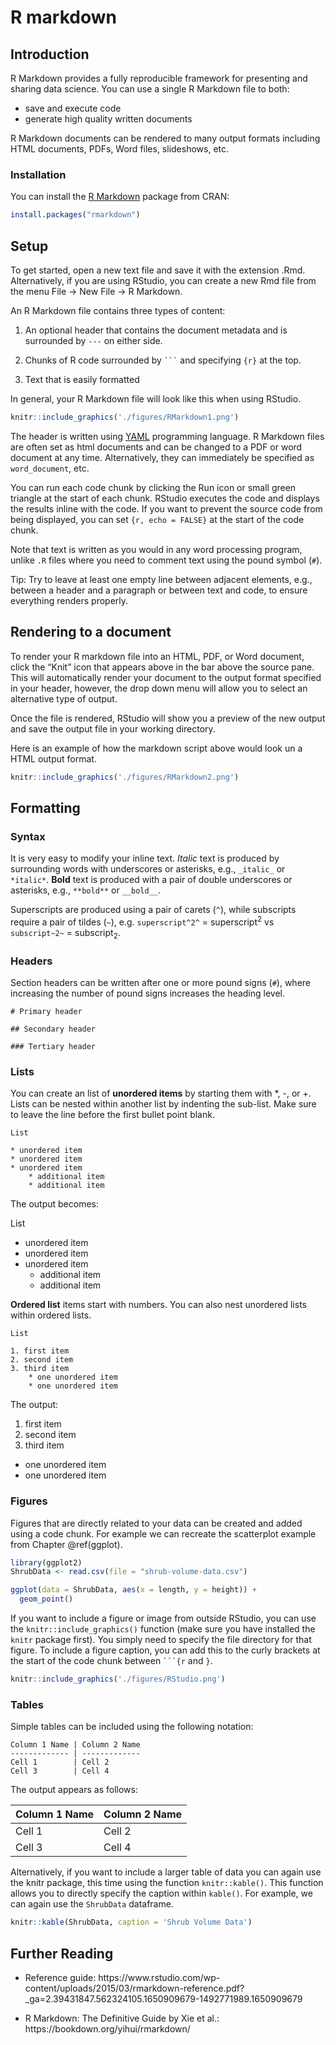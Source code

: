 # R markdown {#rmarkdown}

## Introduction

R Markdown provides a fully reproducible framework for presenting and sharing data science. You can use a single R Markdown file to both:

* save and execute code
* generate high quality written documents

R Markdown documents can be rendered to many output formats including HTML documents, PDFs, Word files, slideshows, etc.

### Installation

You can install the [R Markdown](https://rmarkdown.rstudio.com) package from CRAN:

```r
install.packages("rmarkdown")
```

## Setup

To get started, open a new text file and save it with the extension .Rmd. Alternatively, if you are using RStudio, you can create a new Rmd file from the menu File -> New File -> R Markdown.

An R Markdown file contains three types of content:

1. An optional header that contains the document metadata and is surrounded by `---` on either side.

2. Chunks of R code surrounded by ` ``` ` and specifying `{r}` at the top.

3. Text that is easily formatted

In general, your R Markdown file will look like this when using RStudio.

```r
knitr::include_graphics('./figures/RMarkdown1.png')
```

The header is written using [YAML](https://yaml.org) programming language. R Markdown files are often set as html documents and can be changed to a PDF or word document at any time. Alternatively, they can immediately be specified as `word_document`, etc.

You can run each code chunk by clicking the Run icon or small green triangle at the start of each chunk. RStudio executes the code and displays the results inline with the code. If you want to prevent the source code from being displayed, you can set `{r, echo = FALSE}` at the start of the code chunk.

Note that text is written as you would in any word processing program, unlike `.R` files where you need to comment text using the pound symbol (`#`).

Tip: Try to leave at least one empty line between adjacent elements, e.g., between a header and a paragraph or between text and code, to ensure everything renders properly.

## Rendering to a document

To render your R markdown file into an HTML, PDF, or Word document, click the “Knit” icon that appears above in the bar above the source pane. This will automatically render your document to the output format specified in your header, however, the drop down menu will allow you to select an alternative type of output. 

Once the file is rendered, RStudio will show you a preview of the new output and save the output file in your working directory.

Here is an example of how the markdown script above would look un a HTML output format.

```r
knitr::include_graphics('./figures/RMarkdown2.png')
```

## Formatting

### Syntax

It is very easy to modify your inline text. *Italic* text is produced by surrounding words with underscores or asterisks, e.g., `_italic_` or `*italic*`. **Bold** text is produced with a pair of double underscores or asterisks, e.g., `**bold**` or `__bold__`.

Superscripts are produced using a pair of carets (`^`), while subscripts require a pair of tildes (`~`), e.g. `superscript^2^` = superscript^2^ vs `subscript~2~` = subscript~2~.

### Headers

Section headers can be written after one or more pound signs (`#`), where increasing the number of pound signs increases the heading level.

```
# Primary header

## Secondary header

### Tertiary header

```

### Lists

You can create an list of **unordered items** by starting them with *, -, or +. Lists can be nested within another list by indenting the sub-list. Make sure to leave the line before the first bullet point blank.

```
List

* unordered item
* unordered item
* unordered item
    * additional item
    * additional item

```

The output becomes:

List

* unordered item
* unordered item
* unordered item
  * additional item
  * additional item

**Ordered list** items start with numbers. You can also nest unordered lists within ordered lists.
```
List 

1. first item
2. second item
3. third item
    * one unordered item
    * one unordered item
```

The output:

1. first item
2. second item
3. third item
  * one unordered item
  * one unordered item

### Figures

Figures that are directly related to your data can be created and added using a code chunk. For example we can recreate the scatterplot example from Chapter \@ref(ggplot).

```r
library(ggplot2)
ShrubData <- read.csv(file = "shrub-volume-data.csv")

ggplot(data = ShrubData, aes(x = length, y = height)) + 
  geom_point()
``` 

If you want to include a figure or image from outside RStudio, you can use the `knitr::include_graphics()` function (make sure you have installed the `knitr` package first). You simply need to specify the file directory for that figure. To include a figure caption, you can add this to the curly brackets at the start of the code chunk between ` ```{r` and `}`.

```r
knitr::include_graphics('./figures/RStudio.png')
```

### Tables

Simple tables can be included using the following notation:

```
Column 1 Name | Column 2 Name
------------- | -------------
Cell 1        | Cell 2
Cell 3        | Cell 4
```

The output appears as follows:

Column 1 Name | Column 2 Name
------------- | -------------
Cell 1        | Cell 2
Cell 3        | Cell 4

Alternatively, if you want to include a larger table of data you can again use the knitr package, this time using the function `knitr::kable()`. This function allows you to directly specify the caption within `kable()`. For example, we can again use the `ShrubData` dataframe.

```r
knitr::kable(ShrubData, caption = 'Shrub Volume Data')
```

## Further Reading

* Reference guide: https://www.rstudio.com/wp-content/uploads/2015/03/rmarkdown-reference.pdf?_ga=2.39431847.562324105.1650909679-1492771989.1650909679

* R Markdown: The Definitive Guide by Xie et al.: https://bookdown.org/yihui/rmarkdown/ 
